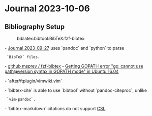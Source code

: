 = Journal 2023-10-06 =

== Bibliography Setup ==
:biblatex:bibtool:BibTeX:fzf-bibtex:

- [[2023-09-27|Journal 2023-09-27]] uses `pandoc` and `python` to parse
  `BibTeX` files.
- [[https://github.com/msprev/fzf-bibtex|github msprev / fzf-bibtex]]
- [[https://stackoverflow.com/a/54416455/22003636|Getting GOPATH error "go: cannot use path@version syntax in GOPATH mode" in Ubuntu 16.04]]

{{{bash
go install github.com/msprev/fzf-bibtex/cmd/bibtex-ls
go install github.com/msprev/fzf-bibtex/cmd/bibtex-markdown
go install github.com/msprev/fzf-bibtex/cmd/bibtex-cite
}}}

- `after/ftplugin/vimwiki.vim`

{{{vim
function s:get_bibfiles() abort
  let save_dir = chdir(expand('%:p:h'))
  let bibfiles = pandoc#bibliographies#Find_Bibliographies()
  call chdir(save_dir)
  let bibfiles = join(bibfiles, ' ')
  return bibfiles
endfunction

function! s:bibtex_ls() abort
  if exists('b:pandoc_biblio_bibs')
    let source_cmd = 'bibtex-ls '..<sid>get_bibfiles()
    return source_cmd
  " let bibfiles = (
  "     \ globpath('.', '*.bib', v:true, v:true) +
  "     \ globpath('..', '*.bib', v:true, v:true) +
  "     \ globpath('*/', '*.bib', v:true, v:true)
  "     \ )
  endif
endfunction

function! s:bibtex_markdown_sink(lines) abort
  let r=system("bibtex-markdown "..<sid>get_bibfiles(), a:lines)
  execute ':normal! a' . r
endfunction

function! s:bibtex_cite_sink_insert(lines) abort
  let r=system("bibtex-cite ", a:lines)
  execute ':normal! a' . r
  call feedkeys('a', 'n')
endfunction

inoremap <silent><buffer> @@ <c-g>u<c-o>:call fzf#run({
      \ 'source': <sid>bibtex_ls(),
      \ 'sink*': function('<sid>bibtex_cite_sink_insert'),
      \ 'up': '40%',
      \ 'options': '--ansi --layout=reverse-list --multi --prompt "Cite> "'})<CR>

nnoremap <silent><buffer> <leader>m :call fzf#run({
      \ 'source': <sid>bibtex_ls(),
      \ 'sink*': function('<sid>bibtex_markdown_sink'),
      \ 'up': '40%',
      \ 'options': '--ansi --layout=reverse-list --multi --prompt "Markdown> "'})<CR>
}}}

- `bibtex-cite` is able to use `bibtool` without `pandoc-citeproc`, unlike
  `vim-pandoc`.
- `bibtex-markdown` citations do not support [[2023-09-27#CSL|CSL]].
